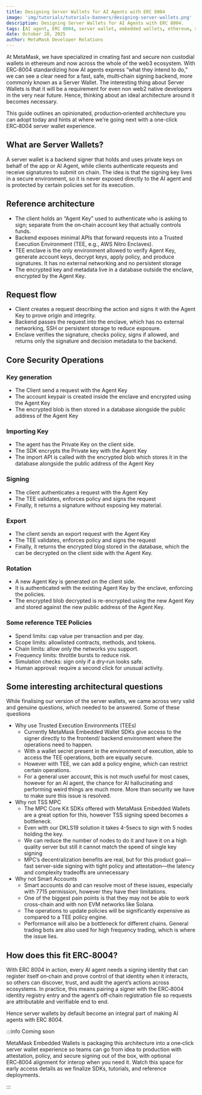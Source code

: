 ```yaml
---
title: Designing Server Wallets for AI Agents with ERC 8004
image: 'img/tutorials/tutorials-banners/designing-server-wallets.png'
description: Designing Server Wallets for AI Agents with ERC 8004.
tags: [AI agent, ERC 8004, server wallet, embedded wallets, ethereum, solana]
date: October 28, 2025
author: MetaMask Developer Relations
---
```


At MetaMask, we have specialized in creating fast and secure non custodial wallets in ethereum and now across the whole of the web3 ecosystem. With ERC‑8004 standardizing how AI agents express “what they intend to do,” we can see a clear need for a fast, safe, multi‑chain signing backend, more commonly known as a Server Wallet. The interesting thing about Server Wallets is that it will be a requirement for even non web2 native developers in the very near future. Hence, thinking about an ideal architecture around it becomes necessary.

This guide outlines an opinionated, production‑oriented architecture you can adopt today and hints at where we’re going next with a one-click ERC‑8004 server wallet experience.

## What are Server Wallets?

A server wallet is a backend signer that holds and uses private keys on behalf of the app or AI Agent, while clients authenticate requests and receive signatures to submit on chain. The idea is that the signing key lives in a secure environment, so it is never exposed directly to the AI agent and is protected by certain policies set for its execution.

## Reference architecture

- The client holds an “Agent Key” used to authenticate who is asking to sign; separate from the on‑chain account key that actually controls funds.​
- Backend exposes minimal APIs that forward requests into a Trusted Execution Environment (TEE, e.g., AWS Nitro Enclaves).​
- TEE enclave is the only environment allowed to verify Agent Key, generate account keys, decrypt keys, apply policy, and produce signatures. It has no external networking and no persistent storage
- The encrypted key and metadata live in a database outside the enclave, encrypted by the Agent Key.

## Request flow

- Client creates a request describing the action and signs it with the Agent Key to prove origin and integrity.
- Backend passes the request into the enclave, which has no external networking, SSH or persistent storage to reduce exposure.
- Enclave verifies the signature, checks policy, signs if allowed, and returns only the signature and decision metadata to the backend.

## Core Security Operations

### Key generation

- The Client send a request with the Agent Key
- The account keypair is created inside the enclave and encrypted using the Agent Key
- The encrypted blob is then stored in a database alongside the public address of the Agent Key​

### Importing Key

- The agent has the Private Key on the client side.
- The SDK encrypts the Private key with the Agent Key
- The import API is called with the encrypted blob which stores it in the database alongside the public address of the Agent Key

### Signing

- The client authenticates a request with the Agent Key
- The TEE validates, enforces policy and signs the request
- Finally, it returns a signature without exposing key material.​

### Export

- The client sends an export request with the Agent Key
- The TEE validates, enforces policy and signs the request
- Finally, it returns the encrypted blog stored in the database, which the can be decrypted on the client side with the Agent Key.​

### Rotation

- A new Agent Key is generated on the client side.
- It is authenticated with the existing Agent Key by the enclave, enforcing the policies.
- The encrypted blob decrypted is re-encrypted using the new Agent Key and stored against the new public address of the Agent Key.

### Some reference TEE Policies

- Spend limits: cap value per transaction and per day.
- Scope limits: allowlisted contracts, methods, and tokens.
- Chain limits: allow only the networks you support.
- Frequency limits: throttle bursts to reduce risk.
- Simulation checks: sign only if a dry‑run looks safe.
- Human approval: require a second click for unusual activity.

## Some interesting architectural questions

While finalising our version of the server wallets, we came across very valid and genuine questions, which needed to be answered. Some of these questions

- Why use Trusted Execution Environments (TEEs)
  - Currently MetaMask Embedded Wallet SDKs give access to the signer directly to the frontend/ backend environment where the operations need to happen.
  - With a wallet secret present in the environment of execution, able to access the TEE operations, both are equally secure.
  - However with TEE, we can add a policy engine, which can restrict certain operations.
  - For a general user account, this is not much useful for most cases, however for an AI agent, the chance for AI hallucinating and performing weird things are much more. More than security we have to make sure this issue is resolved.
- Why not TSS MPC
  - The MPC Core Kit SDKs offered with MetaMask Embedded Wallets are a great option for this, however TSS signing speed becomes a bottleneck.
  - Even with our DKLS19 solution it takes 4-5secs to sign with 5 nodes holding the key.
  - We can reduce the number of nodes to do it and have it on a high quality server but still it cannot match the speed of single key signing
  - MPC’s decentralization benefits are real, but for this product goal—fast server-side signing with tight policy and attestation—the latency and complexity tradeoffs are unnecessary
- Why not Smart Accounts
  - Smart accounts do and can resolve most of these issues, especially with 7715 permission, however they have their limitations.
  - One of the biggest pain points is that they may not be able to work cross-chain and with non EVM networks like Solana.
  - The operations to update policies will be significantly expensive as compared to a TEE policy engine.
  - Performance will also be a bottleneck for different chains. General trading bots are also used for high frequency trading, which is where the issue lies.

## How does this fit ERC‑8004?

With ERC 8004 in action, every AI agent needs a signing identity that can register itself on‑chain and prove control of that identity when it interacts, so others can discover, trust, and audit the agent’s actions across ecosystems. In practice, this means pairing a signer with the ERC‑8004 identity registry entry and the agent’s off‑chain registration file so requests are attributable and verifiable end to end.

Hence server wallets by default become an integral part of making AI agents with ERC 8004\.

:::info Coming soon

MetaMask Embedded Wallets is packaging this architecture into a one‑click server wallet experience so teams can go from idea to production with attestation, policy, and secure signing out of the box, with optional ERC‑8004 alignment for interop when you need it. Watch this space for early access details as we finalize SDKs, tutorials, and reference deployments.

:::
